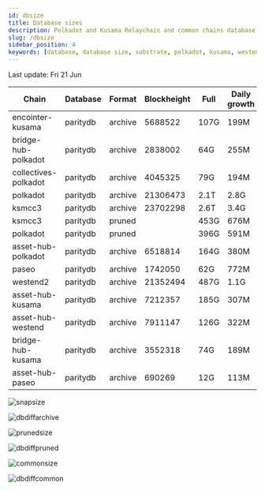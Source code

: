 ```yaml
---
id: dbsize
title: Database sizes
description: Polkadot and Kusama Relaychain and common chains database sizes
slug: /dbsize
sidebar_position: 4
keywords: [database, database size, substrate, polkadot, kusama, westend]
---
```



Last update: Fri 21 Jun

| Chain    | Database   | Format | Blockheight | Full         | Daily growth |
| ------------------------| ----------- | -------- | ------- | ---------- | ----- | 
| encointer-kusama | paritydb | archive | 5688522 | 107G | 199M |
| bridge-hub-polkadot | paritydb | archive | 2838002 | 64G | 255M |
| collectives-polkadot | paritydb | archive | 4045325 | 79G | 194M |
| polkadot | paritydb | archive | 21306473 | 2.1T | 2.8G |
| ksmcc3 | paritydb | archive | 23702298 | 2.6T | 3.4G |
| ksmcc3 | paritydb | pruned |  | 453G | 676M |
| polkadot | paritydb | pruned |  | 396G | 591M |
| asset-hub-polkadot | paritydb | archive | 6518814 | 164G | 380M |
| paseo | paritydb | archive | 1742050 | 62G | 772M |
| westend2 | paritydb | archive | 21352494 | 487G | 1.1G |
| asset-hub-kusama | paritydb | archive | 7212357 | 185G | 307M |
| asset-hub-westend | paritydb | archive | 7911147 | 126G | 322M |
| bridge-hub-kusama | paritydb | archive | 3552318 | 74G | 189M |
| asset-hub-paseo | paritydb | archive | 690269 | 12G | 113M |

![snapsize](/img/archivesize.png)

![dbdiffarchive](/img/dbdiffrelay.png)

![prunedsize](/img/prunedsize.png)

![dbdiffpruned](/img/dbdiffpruned.png)

![commonsize](/img/commonsize.png)

![dbdiffcommon](/img/dbdiffcommon.png)
